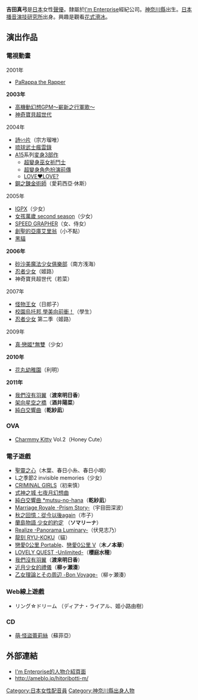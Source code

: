 {{otheruse|吉田真弓}}
{{BLP unsourced|time=2021-04-05T09:21:28+00:00}}
{{配音員
|名字= 吉田 真弓
|圖像= 
|尺寸= 
|說明= 
|藝名= 
|英文名=
|本名= 同
|綽號= 
|配偶= 
|出生地= {{JPN}} [[神奈川縣|神奈川縣]]
|出身地= 
|身高= 
|血型= O型
|生年= 1982
|生月= 8
|生日= 26
|歿年= 
|歿月= 
|歿日= 
|所屬= [[I'm_Enterprise|I'm Enterprise]]
|活動時期= 2001年 -
|出道作= [[PaRappa_the_Rapper|PaRappa the Rapper]]
|代表作= [[我們沒有羽翼|我們沒有羽翼]]（渡來明日香）
|網站= 
|其他= 
|module={{Japanese|embed=yes|japanese=吉田 真弓|kana=よしだ まゆみ|romaji=Yoshida Mayumi}}
}}

'''吉田真弓'''{{BD|1982年|8月26日|catIdx=Yoshida Mayumi}}是[[日本|日本]]女性[[聲優|聲優]]。隸屬於[[I'm_Enterprise|I'm Enterprise]]經紀公司。[[神奈川縣|神奈川縣]]出生。[[日本播音演技研究所|日本播音演技研究所]]出身。興趣是觀看[[花式滑冰|花式滑冰]]。

== 演出作品 ==
===電視動畫===
;2001年
* [[PaRappa_the_Rapper|PaRappa the Rapper]]
'''2003年'''
* [[高機動幻想GPM～嶄新之行軍歌～|高機動幻想GPM～嶄新之行軍歌～]]
* [[神奇寶貝超世代|神奇寶貝超世代]]
;2004年
* [[詩∽片|詩∽片]]（宗方瑠唯）
* [[琉球武士瘋雲錄|琉球武士瘋雲錄]]
* [[A15|A15]]系列[[変身3部作|変身3部作]]
** [[超變身巫女祈鬥士|超變身巫女祈鬥士]]
** [[超變身角色扮演前傳|超變身角色扮演前傳]]
** [[LOVE♥LOVE?|LOVE♥LOVE?]]
* [[鋼之鍊金術師_(動畫)|鋼之鍊金術師]]（愛莉西亞‧休斯）
;2005年
* [[IGPX|IGPX]]（少女）
* [[女孩萬歲|女孩萬歲 second season]]（少女）
* [[SPEED_GRAPHER|SPEED GRAPHER]]（女、侍女）
* [[創聖的亞庫艾里翁|創聖的亞庫艾里翁]]（小不點）
* [[黑貓|黑貓]]
'''2006年'''
* [[砂沙美魔法少女俱樂部|砂沙美魔法少女俱樂部]]（南方浅海）
* [[忍者少女|忍者少女]]（姬路）
* 神奇寶貝超世代（若菜）
;2007年
* [[怪物王女|怪物王女]]（日郎子）
* [[校園烏托邦_學美向前衝！|校園烏托邦 學美向前衝！]]（學生）
* [[忍者少女|忍者少女]] 第二季（姬路）
;2009年
* [[真·戀姬†無雙|真·戀姬†無雙]]（少女）
'''2010年'''
* [[花丸幼稚園|花丸幼稚園]]（利明）
'''2011年'''
* [[我們沒有羽翼|我們沒有羽翼]]（'''渡來明日香'''）
* [[架向星空之橋|架向星空之橋]]（'''酒井陽菜'''）
* [[純白交響曲|純白交響曲]]（'''乾紗凪'''）

=== OVA ===
* [[Hello_Kitty|Charmmy Kitty]] Vol.2（Honey Cute）

=== 電子遊戲 ===
* [[聖靈之心|聖靈之心]]（木葉、春日小糸、春日小唄）
* L之季節2 invisible memories（少女）
* [[CRIMINAL_GIRLS|CRIMINAL GIRLS]]（初来慎）
* [[式神之城|式神之城 七夜月幻想曲]]
* [[純白交響曲|純白交響曲 *mutsu-no-hana]]（'''乾紗凪'''）
* [[Marriage_Royale|Marriage Royale -Prism Story-]]（宇目田深波）
* [[秋之回憶：從今以後again|秋之回憶：從今以後again]]（市子）
* [[蘭島物語_少女的約定|蘭島物語 少女的約定]] （'''ソマリーナ'''）
* [[Realize_-Panorama_Luminary-|Realize -Panorama Luminary-]]（伏見志乃）
* [[龍刻_RYU-KOKU|龍刻 RYU-KOKU]]（貓）
* [[戀愛0公里|戀愛0公里 Portable]]、[[戀愛0公里|戀愛0公里 V]]（'''木ノ本華'''）
* [[LOVELY_QUEST|LOVELY QUEST -Unlimited-]]（'''櫻庭水穂'''）
* [[我們沒有羽翼|我們沒有羽翼]]（'''渡来明日香'''）
* [[近月少女的禮儀|近月少女的禮儀]]（'''柳ヶ瀬湊'''）
* [[乙女理論とその周辺_-Bon_Voyage-|乙女理論とその周辺 -Bon Voyage-]]（柳ヶ瀬湊）

=== Web線上遊戲 ===
* リング☆ドリーム （ディアナ・ライアル、姬小路由樹）

=== CD ===
* [[萌·怪盜蕾莉絲|萌·怪盜蕾莉絲]]（蘇菲亞）

== 外部連結 ==
* [https://web.archive.org/web/20101008045828/http://imenterprise.jp/data.php?id=33 I'm Enterprise的人物介紹頁面] {{ja}}
* http://ameblo.jp/hitoribotti-m/{{Wayback|url=http://ameblo.jp/hitoribotti-m/ |date=20080520181304 }} {{ja}}

{{I'm Enterprise|voicercate=1}}

{{DEFAULTSORT:Yoshida Mayumi}}
[[Category:日本女性配音員|Category:日本女性配音員]]
[[Category:神奈川縣出身人物|Category:神奈川縣出身人物]]